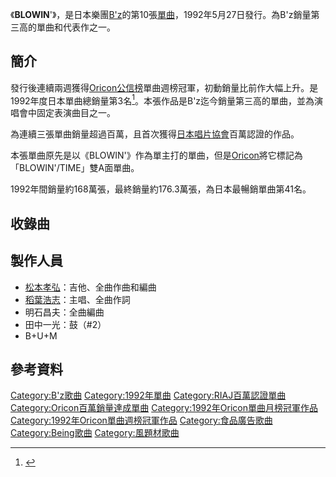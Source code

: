 {{Infobox Single |
| Name           = BLOWIN'
| Artist         = [[B'z|B'z]]
| Album          = [[B'z_The_Best_"Treasure"|B'z The Best "Treasure"]]
| Cover          = B'z_10th_single.jpg
| Released       = 1992年5月27日<br />2003年3月26日（再發售）
| Format         = 8cm [[單曲|單曲CD]]<br/>12cm 單曲CD（再發售）
| Recorded       = 
| Genre          = [[J-POP|J-POP]]<br/>[[流行搖滾|流行搖滾]]
| Length         = 8:49
| Label          = [[VERMILLION_RECORDS|BMG ROOMS]]
| Writer         = [[稻葉浩志|稻葉浩志]]（全作詞）<br/>[[松本孝弘|松本孝弘]]（全作曲）
| Producer       = 松本孝弘
| Certification  = *百萬唱片（[[日本唱片協會|日本唱片協會]]）
| Chart position = * 週間最高排行第1名（[[Oricon公信榜|Oricon]]）
* 週間最高排行第9名（再售盤，Oricon）
* 1992年6月度月排行第1名（Oricon）
* 1992年度排行第3名（Oricon）
*日本最暢銷單曲第42位
| Last single    = [[ALONE_(B'z單曲)|ALONE]] <br /> （1991年）
| This single    = '''BLOWIN'''' <br /> （1992年）
| Next single    = [[ZERO_(B'z單曲)|ZERO]]<br />（1992年）
}}
《'''BLOWIN''''》，是日本樂團[[B'z|B'z]]的第10張[[單曲|單曲]]，1992年5月27日發行。為B'z銷量第三高的單曲和代表作之一。

==簡介==
發行後連續兩週獲得[[Oricon公信榜|Oricon公信榜]]單曲週榜冠軍，初動銷量比前作大幅上升。是1992年度日本單曲總銷量第3名<ref>{{Cite web |url=http://www.musictvprogram.com/corner-ranking-1992.html# |script-title=ja:1992年間シングルランキング TOP100 |access-date=2010-08-12 |archive-url=https://web.archive.org/web/20100805070055/http://www.musictvprogram.com/corner-ranking-1992.html |archive-date=2010-08-05 |dead-url=yes }}</ref>。本張作品是B'z迄今銷量第三高的單曲，並為演唱會中固定表演曲目之一。

為連續三張單曲銷量超過百萬，且首次獲得[[日本唱片協會|日本唱片協會]]百萬認證的作品。

本張單曲原先是以《BLOWIN'》作為單主打的單曲，但是[[Oricon|Oricon]]將它標記為「BLOWIN'/TIME」雙A面單曲。

1992年間銷量約168萬張，最終銷量約176.3萬張，為日本最暢銷單曲第41名。

==收錄曲==
{{Tracklist
| all_music = 松本孝弘
| all_lyrics = 稻叶浩志
| all_arranger = [[明石昌夫|明石昌夫]]

| title1 = BLOWIN'
| length1 = 3:53
|longnote1=[[卡樂B|卡樂B薯片]]的廣告歌

| title2 = TIME
| length2 = 4:56
|longnote2=[[朝日電視台|朝日系]]報導節目《[[Statio_EYE|Statio EYE]]》片頭曲
}}

==製作人員==
*[[松本孝弘|松本孝弘]]：吉他、全曲作曲和編曲
*[[稻葉浩志|稻葉浩志]]：主唱、全曲作詞
*明石昌夫：全曲編曲
*田中一光：鼓（#2）
*B+U+M

==參考資料==
{{reflist}}

{{B'z}}
{{Oricon單曲月榜冠軍 (1990年代前期)|1992年6月}}

{{DEFAULTSORT:Blowin'}}
[[Category:B'z歌曲|Category:B'z歌曲]]
[[Category:1992年單曲|Category:1992年單曲]]
[[Category:RIAJ百萬認證單曲|Category:RIAJ百萬認證單曲]]
[[Category:Oricon百萬銷量達成單曲|Category:Oricon百萬銷量達成單曲]]
[[Category:1992年Oricon單曲月榜冠軍作品|Category:1992年Oricon單曲月榜冠軍作品]]
[[Category:1992年Oricon單曲週榜冠軍作品|Category:1992年Oricon單曲週榜冠軍作品]]
[[Category:食品廣告歌曲|Category:食品廣告歌曲]]
[[Category:Being歌曲|Category:Being歌曲]]
[[Category:風題材歌曲|Category:風題材歌曲]]
